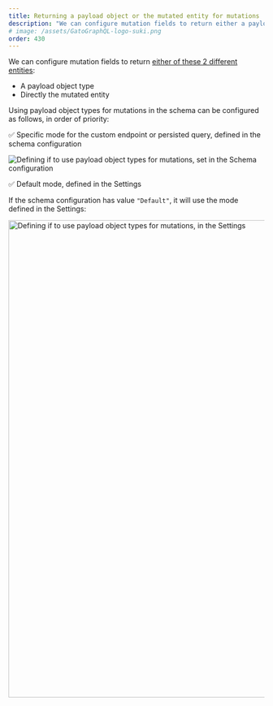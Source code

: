 ```yaml
---
title: Returning a payload object or the mutated entity for mutations
description: "We can configure mutation fields to return either a payload object type, or directly the mutated entity."
# image: /assets/GatoGraphQL-logo-suki.png
order: 430
---
```


We can configure mutation fields to return [either of these 2 different entities](/features/mutation-return-type):

- A payload object type
- Directly the mutated entity

Using payload object types for mutations in the schema can be configured as follows, in order of priority:

✅ Specific mode for the custom endpoint or persisted query, defined in the schema configuration

![Defining if to use payload object types for mutations, set in the Schema configuration](/assets/guides/upstream/schema-configuration-payload-object-types-for-mutations.png "Defining if to use payload object types for mutations, set in the Schema configuration")

✅ Default mode, defined in the Settings

If the schema configuration has value `"Default"`, it will use the mode defined in the Settings:

<Image
  src="/assets/guides/upstream/settings-payload-object-types-for-mutations-default.png"
  width="1024"
  height="940"
  alt="Defining if to use payload object types for mutations, in the Settings"
  caption="Defining if to use payload object types for mutations, in the Settings"
/>

